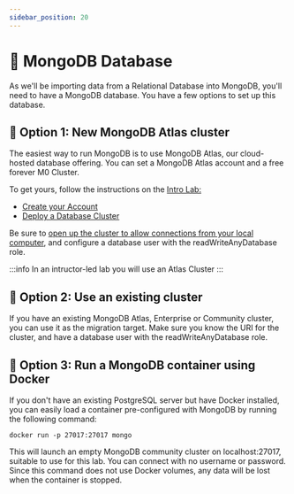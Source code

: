 ```yaml
---
sidebar_position: 20
---
```



# 👐 MongoDB Database

As we'll be importing data from a Relational Database into MongoDB, you'll need to have a MongoDB database. You have a 
few options to set up this database.

## 👐 Option 1: New MongoDB Atlas cluster

The easiest way to run MongoDB is to use MongoDB Atlas, our cloud-hosted database offering.
You can set a MongoDB Atlas account and a free forever M0 Cluster.

To get yours, follow the instructions on the [Intro Lab:](https://mongodb-developer.github.io/intro-lab/docs/mongodb-atlas/what-is-mongodb)
- [Create your Account](https://mongodb-developer.github.io/intro-lab/docs/mongodb-atlas/create-account)
- [Deploy a Database Cluster](https://mongodb-developer.github.io/intro-lab/docs/mongodb-atlas/create-cluster)

Be sure to [open up the cluster to allow connections from your local computer](https://www.mongodb.com/docs/guides/atlas/network-connections/#overview), and configure a database user with the readWriteAnyDatabase role. 

:::info
In an intructor-led lab you will use an Atlas Cluster
:::

## 🦸 Option 2: Use an existing cluster

If you have an existing MongoDB Atlas, Enterprise or Community cluster, you can use it as the migration target. Make sure you
know the URI for the cluster, and have a database user with the readWriteAnyDatabase role. 

## 🦸 Option 3: Run a MongoDB container using Docker


If you don't have an existing PostgreSQL server but have Docker installed, you can easily load a container pre-configured with 
MongoDB by running the following command:

```
docker run -p 27017:27017 mongo
```

This will launch an empty MongoDB community cluster on localhost:27017, suitable to use for this lab. 
You can connect with no username or password. Since this command does not use Docker volumes, any data will be lost when the container is stopped.
